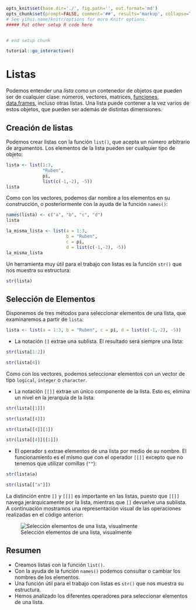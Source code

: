 ```r
opts_knit$set(base.dir='./', fig.path='', out.format='md')
opts_chunk$set(prompt=FALSE, comment='##', results='markup', collapse=TRUE, echo=TRUE, eval=TRUE)
# See yihui.name/knitr/options for more Knitr options.
##### Put other setup R code here


# end setup chunk
```



```r
tutorial::go_interactive()
```


# Listas

Podemos entender una _lista_ como un contenedor de objetos que pueden ser de cualquier clase: números, vectores, matrices, [funciones](../../funciones/funciones.md), [data.frames](../../estructuras_datos/data_frames/data_frames.md), incluso otras listas. Una lista puede contener a la vez varios de estos objetos, que pueden ser además de distintas dimensiones.

## Creación de listas {#creacion}

Podemos crear listas con la función `list()`, que acepta un número arbitrario de 
argumentos. Los elementos de la lista pueden ser cualquier tipo de objeto:

```r
lista <- list(1:3, 
              "Ruben",
              pi,
              list(c(-1,-2), -5))
lista
```

Como con los vectores, podemos dar nombre a los elementos en su construcción, o 
posteriormente con la ayuda de la función `names()`:

```r
names(lista) <- c("a", "b", "c", "d")
lista
```

```r
la_misma_lista <- list(a = 1:3, 
                       b = "Ruben", 
                       c = pi, 
                       d = list(c(-1,-2), -5))
la_misma_lista
```

Un herramienta muy útil para el trabajo con listas es la función `str()` que nos muestra
su estructura:

```r
str(lista)
```


## Selección de Elementos {#seleccion}

Disponemos de tres métodos para seleccionar elementos de una lista, que examinaremos
a partir de `lista`:

```r
lista <- list(a = 1:3, b = "Ruben", c = pi, d = list(c(-1,-2), -5))
```

- La notación `[]` extrae una sublista. El resultado será siempre una lista:

```r
str(lista[1:2])
```

```r
str(lista[4])
```


Como con los vectores, podemos seleccionar elementos con un vector de tipo `logical`,
`integer` o `character`.

- La notación `[[]]` extrae un único componente de la lista. Esto es, elimina un nivel
en la jerarquía de la lista:

```r
str(lista[[1]])
```


```r
str(lista[[4]])
```

```r
str(lista[[4]][1])
```

```r
str(lista[[4]][[1]])
```

- El operador `$` extrae elementos de una lista por medio de su nombre. El funcionamiento es el mismo que con el
operador `[[]]` excepto que no tenemos que utilizar comillas (`""`):

```r
str(lista$a)
```

```r
str(lista[["a"]])
```


La distinción entre `[]` y `[[]]` es importante en las listas, puesto que `[[]]` navega jerárquicamente por la lista,
mientras que `[]` devuelve una sublista. A continuación mostramos una representación visual de las operaciones realizadas
en el código anterior:

![Selección elementos de una lista, visualmente](http://i.imgur.com/OZt8KNs.png)


## Resumen

- Creamos listas con la función `list()`.
- Con la ayuda de la función `names()` podemos consultar o cambiar los nombres
de los elementos.
- Una función útil para el trabajo con listas es `str()` que nos muestra su estructura.
- Hemos analizado los diferentes operadores para seleccionar elementos de una lista.








